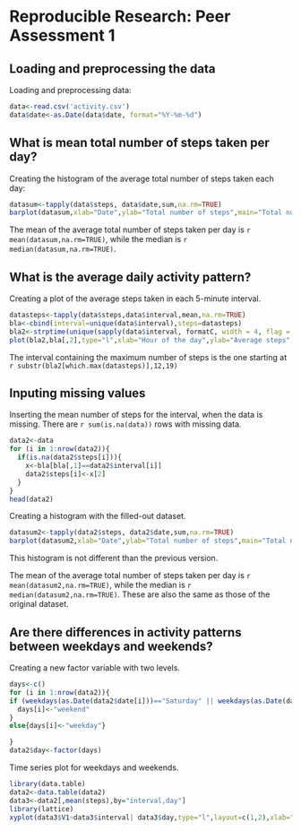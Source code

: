 # Reproducible Research: Peer Assessment 1


## Loading and preprocessing the data
Loading and preprocessing data:
```r
data<-read.csv('activity.csv')
data$date<-as.Date(data$date, format="%Y-%m-%d")

```


## What is mean total number of steps taken per day?
Creating the histogram of the average total number of steps taken each day:
```r
datasum<-tapply(data$steps, data$date,sum,na.rm=TRUE)
barplot(datasum,xlab="Date",ylab="Total number of steps",main="Total number of steps taken each day")
```

The mean of the average total number of steps taken per day is `r mean(datasum,na.rm=TRUE)`, while the median is `r median(datasum,na.rm=TRUE)`.

## What is the average daily activity pattern?
Creating a plot of the average steps taken in each 5-minute interval.
```r
datasteps<-tapply(data$steps,data$interval,mean,na.rm=TRUE)
bla<-cbind(interval=unique(data$interval),steps=datasteps)
bla2<-strptime(unique(sapply(data$interval, formatC, width = 4, flag = 0)),format="%H%M")
plot(bla2,bla[,2],type="l",xlab="Hour of the day",ylab="Average steps",main="Daily activity")
```

The interval containing the maximum number of steps is the one starting at `r substr(bla2[which.max(datasteps)],12,19)`


## Inputing missing values
Inserting the mean number of steps for the interval, when the data is missing. There are `r sum(is.na(data))` rows with missing data.
```r
data2<-data
for (i in 1:nrow(data2)){
  if(is.na(data2$steps[i])){
    x<-bla[bla[,1]==data2$interval[i]]
    data2$steps[i]<-x[2]
  }
}
head(data2)
```

Creating a histogram with the filled-out dataset.
```r
datasum2<-tapply(data2$steps, data2$date,sum,na.rm=TRUE)
barplot(datasum2,xlab="Date",ylab="Total number of steps",main="Total number of steps taken each day")
```

This histogram is not different than the previous version.

The mean of the average total number of steps taken per day is `r mean(datasum2,na.rm=TRUE)`, while the median is `r median(datasum2,na.rm=TRUE)`. These are also the same as those of the original dataset.


## Are there differences in activity patterns between weekdays and weekends?

Creating a new factor variable with two levels.

```r
days<-c()
for (i in 1:nrow(data2)){
if (weekdays(as.Date(data2$date[i]))=="Saturday" || weekdays(as.Date(data2$date[i]))=="Sunday"){
  days[i]<-"weekend"
}
else{days[i]<-"weekday"}

}
data2$day<-factor(days)
```



Time series plot for weekdays and weekends.
```r
library(data.table)
data2<-data.table(data2)
data3<-data2[,mean(steps),by="interval,day"]
library(lattice)
xyplot(data3$V1~data3$interval| data3$day,type="l",layout=c(1,2),xlab="Interval",ylab="Number of steps")

```
